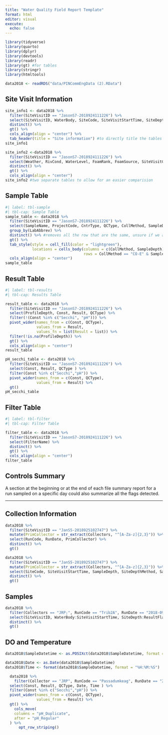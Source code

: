 ```yaml
---
title: "Water Quality Field Report Template"
format: html
editor: visual
execute:
  echo: false
---
```


```r
library(tidyverse)
library(quarto)
library(dplyr)
library(devtools)
library(readr)
library(gt) #for tables
library(stringr)
library(htmltools)
```

```r
data2018 <- readRDS("data/PINCommEngData (2).RData")
```

## Site Visit Information {.smaller}

```r
site_info1 <- data2018 %>% 
  filter(SiteVisitID == "JasonS7-2018924111226") %>% 
  select(SiteVisitID, WaterBody, SiteCode, SiteVisitStartTime, SiteDepth, SamplingAirTemp) %>%
  distinct() %>% 
  gt() %>%
  cols_align(align = "center") %>% 
  tab_header(title = "Site information") #to directly title the tables if wanted
site_info1

site_info2 <-data2018 %>% 
  filter(SiteVisitID == "JasonS7-2018924111226") %>% 
  select(Weather, RivCond, WaterLevel, FoamRank, FoamSource, SiteVisitComment) %>% 
  distinct() %>% 
  gt() %>%
  cols_align(align = "center")
site_info2 #two separate tables to allow for an easier comparision
```

## Sample Table

```r
#| label: tbl-sample
#| tbl-cap: Sample Table
sample_table <- data2018 %>% 
  filter(SiteVisitID == "JasonS7-2018924111226") %>% 
  select(SampleName, ProjectCode, CntrType, QCType, CollMethod, SampleDepth, LabAbbrev) %>% 
  group_by(LabAbbrev) %>% 
  distinct() %>% #removes all the row that are the same, unsure if we are keeping them
  gt() %>%
  tab_style(style = cell_fill(color = "lightgreen"),
            locations = cells_body(columns = c(CollMethod, SampleDepth),
                                   rows = CollMethod == "CO-E" & SampleDepth == 4))%>%
  cols_align(align = "center")
sample_table
```

## Result Table

```r
#| label: tbl-results
#| tbl-cap: Results Table

result_table <- data2018 %>% 
  filter(SiteVisitID == "JasonS7-2018924111226") %>% 
  select(ProfileDepth, Const, Result, QCType) %>% 
  filter(!(Const %in% c("Secchi", "pH"))) %>%
  pivot_wider(names_from = c(Const, QCType),
              values_from = Result,
              values_fn = list(Result = list)) %>%
  filter(!is.na(ProfileDepth)) %>%
  gt() %>% 
  cols_align(align = "center")
result_table

pH_secchi_table <- data2018 %>% 
  filter(SiteVisitID == "JasonS7-2018924111226") %>% 
  select(Const, Result, QCType ) %>% 
  filter(Const %in% c("Secchi","pH")) %>% 
  pivot_wider(names_from = c(Const, QCType),
              values_from = Result) %>%
  gt() 
pH_secchi_table
```

## Filter Table

```r
#| label: tbl-filter
#| tbl-cap: Filter Table

filter_table <- data2018 %>% 
  filter(SiteVisitID == "JasonS7-2018924111226") %>% 
  select(FilterName) %>% 
  distinct() %>%
  gt() %>%
  cols_align(align = "center")
filter_table
```

## Controls Summary

A section at the beginning or at the end of each file summary report for a run sampled on a specific day could also summarize all the flags detected.

------------------------------------------------------------------------

::: panel-tabset
## Collection Information

```r
data2018 %>% 
  filter(SiteVisitID == "JanS5-2018925102747") %>% 
  mutate(PrimCollector = str_extract(Collectors, "^[A-Za-z]{2,3}")) %>%
  select(RunCode, RunDate, PrimCollector) %>% 
  distinct() %>% 
  gt() 

data2018 %>%
  filter(SiteVisitID == "JanS5-2018925102747") %>% 
  mutate(PrimCollector = str_extract(Collectors, "^[A-Za-z]{2,3}")) %>%
  select(SiteCode, SiteVisitStartTime, SampleDepth, SiteDepthMethod, SamplingAirTemp, RivCond, FoamRank, FoamSource, Weather, WaterLevel) %>%
  distinct() %>%
  gt()
```

## Samples

```r
data2018 %>%
  filter(Collectors == "JRP;", RunCode == "Trib2A", RunDate == "2018-09-25") %>%
  select(SiteVisitID, WaterBody:SiteVisitStartTime, SiteDepth:ResultFlag_ID) %>%
  distinct() %>%
  gt()
```

## DO and Temperature

```r
data2018$SampleDatetime <- as.POSIXct(data2018$SampleDatetime, format = "%m/%d/%Y %H:%M:%S")

data2018$Date <- as.Date(data2018$SampleDatetime)
data2018$Time <- format(data2018$SampleDatetime, format = "%H:%M:%S")

  data2018 %>% 
    filter(Collector == "JRP", RunCode == "Passadumkeag", RunDate == "2018-07-18") %>% 
  select(Const, Result, QCType, Date, Time ) %>% 
  filter(Const %in% c("Secchi","pH")) %>% 
  pivot_wider(names_from = c(Const, QCType),
              values_from = Result) %>%
  gt() %>% 
    cols_move(
    columns = "pH_Duplicate",
    after = "pH_Regular"
  ) %>% 
      opt_row_striping()
```
:::
